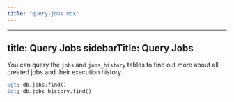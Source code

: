```yaml
---
title: "query-jobs.mdx"
---
```


---
title: Query Jobs
sidebarTitle: Query Jobs
---

You can query the `jobs` and `jobs_history` tables to find out more about all created jobs and their execution history.

```sql
&gt; db.jobs.find()
&gt; db.jobs_history.find()
```
